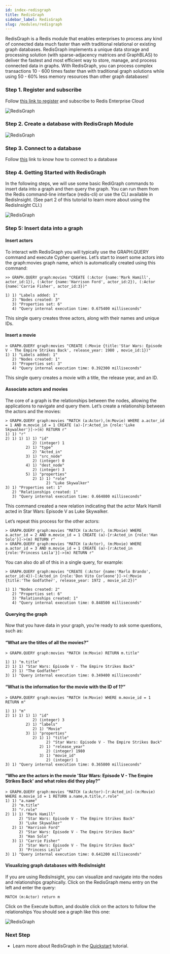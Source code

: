```yaml
---
id: index-redisgraph
title: RedisGraph
sidebar_label: RedisGraph
slug: /modules/redisgraph
---
```


RedisGraph is a Redis module that enables enterprises to process any kind of connected data much faster than with traditional relational or existing graph databases. RedisGraph implements a unique data storage and processing solution (with sparse-adjacency matrices and GraphBLAS) to deliver the fastest and most efficient way to store, manage, and process connected data in graphs. With RedisGraph, you can process complex transactions 10 - 600 times faster than with traditional graph solutions while using 50 - 60% less memory resources than other graph databases!




### Step 1. Register and subscribe

Follow [this link to register](/create/cloud/rediscloud) and subscribe to Redis Enterprise Cloud

![RedisGraph](redisgraph1.png)

### Step 2. Create a database with RedisGraph Module

![RedisGraph](redisgraph.png)


### Step 3. Connect to a database


Follow [this](explore/redisinsight) link to know how to connect to a database



### Step 4. Getting Started with RedisGraph

In the following steps, we will use some basic RediGraph commands to insert data into a graph and then query the graph. You can run them from the Redis command-line interface (redis-cli) or use the CLI available in RedisInsight. (See part 2 of this tutorial to learn more about using the RedisInsight CLI.)

![RedisGraph](redisgraphflow.png)

### Step 5: Insert data into a graph

#### Insert actors

To interact with RedisGraph you will typically use the GRAPH.QUERY command and execute Cypher queries. Let’s start to insert some actors into the graph:movies graph name, which is automatically created using this command:

```
>> GRAPH.QUERY graph:movies "CREATE (:Actor {name:'Mark Hamill', actor_id:1}), (:Actor {name:'Harrison Ford', actor_id:2}), (:Actor {name:'Carrie Fisher', actor_id:3})"

1) 1) "Labels added: 1"
   2) "Nodes created: 3"
   3) "Properties set: 6"
   4) "Query internal execution time: 0.675400 milliseconds"
```
This single query creates three actors, along with their names and unique IDs.

#### Insert a movie

```
> GRAPH.QUERY graph:movies "CREATE (:Movie {title:'Star Wars: Episode V - The Empire Strikes Back', release_year: 1980 , movie_id:1})"
1) 1) "Labels added: 1"
   2) "Nodes created: 1"
   3) "Properties set: 3"
   4) "Query internal execution time: 0.392300 milliseconds"
```

This single query creates a movie with a title, the release year, and an ID.

#### Associate actors and movies

The core of a graph is the relationships between the nodes, allowing the applications to navigate and query them. Let’s create a relationship between the actors and the movies:

```
> GRAPH.QUERY graph:movies "MATCH (a:Actor),(m:Movie) WHERE a.actor_id = 1 AND m.movie_id = 1 CREATE (a)-[r:Acted_in {role:'Luke Skywalker'}]->(m) RETURN r"
1) 1) "r"
2) 1) 1) 1) 1) "id"
            2) (integer) 1
         2) 1) "type"
            2) "Acted_in"
         3) 1) "src_node"
            2) (integer) 0
         4) 1) "dest_node"
            2) (integer) 3
         5) 1) "properties"
            2) 1) 1) "role"
                  2) "Luke Skywalker"
3) 1) "Properties set: 1"
   2) "Relationships created: 1"
   3) "Query internal execution time: 0.664800 milliseconds"
```

This command created a new relation indicating that the actor Mark Hamill acted in Star Wars: Episode V  as Luke Skywalker.

Let’s repeat this process for the other actors:

```
> GRAPH.QUERY graph:movies "MATCH (a:Actor), (m:Movie) WHERE a.actor_id = 2 AND m.movie_id = 1 CREATE (a)-[r:Acted_in {role:'Han Solo'}]->(m) RETURN r"
> GRAPH.QUERY graph:movies "MATCH (a:Actor), (m:Movie) WHERE a.actor_id = 3 AND m.movie_id = 1 CREATE (a)-[r:Acted_in {role:'Princess Leila'}]->(m) RETURN r"
```

You can also do all of this in a single query, for example:

```
> GRAPH.QUERY graph:movies "CREATE (:Actor {name:'Marlo Brando', actor_id:4})-[:Acted_in {role:'Don Vito Corleone'}]->(:Movie {title:'The Godfather', release_year: 1972 , movie_id:2})"

1) 1) "Nodes created: 2"
   2) "Properties set: 6"
   3) "Relationships created: 1"
   4) "Query internal execution time: 0.848500 milliseconds"
```


####  Querying the graph

Now that you have data in your graph, you’re ready to ask some questions, such as:

#### “What are the titles of all the movies?”

```
> GRAPH.QUERY graph:movies "MATCH (m:Movie) RETURN m.title"

1) 1) "m.title"
2) 1) 1) "Star Wars: Episode V - The Empire Strikes Back"
   2) 1) "The Godfather"
3) 1) "Query internal execution time: 0.349400 milliseconds"
```


#### “What is the information for the movie with the ID of  1?”

```
> GRAPH.QUERY graph:movies "MATCH (m:Movie) WHERE m.movie_id = 1 RETURN m"

1) 1) "m"
2) 1) 1) 1) 1) "id"
            2) (integer) 3
         2) 1) "labels"
            2) 1) "Movie"
         3) 1) "properties"
            2) 1) 1) "title"
                  2) "Star Wars: Episode V - The Empire Strikes Back"
               2) 1) "release_year"
                  2) (integer) 1980
               3) 1) "movie_id"
                  2) (integer) 1
3) 1) "Query internal execution time: 0.365800 milliseconds"
```

#### “Who are the actors in the movie 'Star Wars: Episode V - The Empire Strikes Back' and what roles did they play?”

```
> GRAPH.QUERY graph:movies "MATCH (a:Actor)-[r:Acted_in]-(m:Movie) WHERE m.movie_id = 1 RETURN a.name,m.title,r.role"
1) 1) "a.name"
   2) "m.title"
   3) "r.role"
2) 1) 1) "Mark Hamill"
      2) "Star Wars: Episode V - The Empire Strikes Back"
      3) "Luke Skywalker"
   2) 1) "Harrison Ford"
      2) "Star Wars: Episode V - The Empire Strikes Back"
      3) "Han Solo"
   3) 1) "Carrie Fisher"
      2) "Star Wars: Episode V - The Empire Strikes Back"
      3) "Princess Leila"
3) 1) "Query internal execution time: 0.641200 milliseconds"
```

#### Visualizing graph databases with RedisInsight

If you are using RedisInsight, you can visualize and navigate into the nodes and relationships graphically.
Click on the RedisGraph menu entry on the left and enter the query:

```
MATCH (m:Actor) return m
```

Click on the Execute button, and double click on the actors to follow the relationships You should see a graph like this one:

![RedisGraph](redisgraph4.png)


### Next Step 

- Learn more about RedisGraph in the [Quickstart](https://oss.redislabs.com/redisgraph/?_ga=2.186887980.520518125.1606546041-1440690046.1604964523) tutorial.

